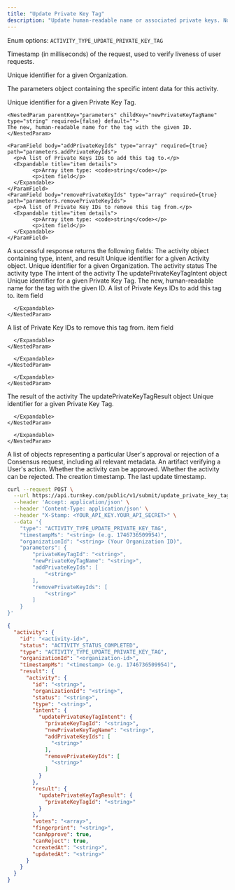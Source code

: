 ```yaml
---
title: "Update Private Key Tag"
description: "Update human-readable name or associated private keys. Note that this activity is atomic: all of the updates will succeed at once, or all of them will fail."
---
```



<EndpointPath type="submit" path="update_private_key_tag" />

<Authorizations />

<H3Bordered text="Body" />

<ParamField body="type" type="enum<string>" required={true}>

Enum options: `ACTIVITY_TYPE_UPDATE_PRIVATE_KEY_TAG`
</ParamField>

<ParamField body="timestampMs" type="string" required={true}>

Timestamp (in milliseconds) of the request, used to verify liveness of user requests.
</ParamField>

<ParamField body="organizationId" type="string" required={true}>

Unique identifier for a given Organization.
</ParamField>

<ParamField body="parameters" type="object" required={true} path="parameters">
  <p>The parameters object containing the specific intent data for this activity.</p>
  <Expandable title="details">
    <NestedParam parentKey="parameters" childKey="privateKeyTagId" type="string" required={true} default="">
    Unique identifier for a given Private Key Tag.
    </NestedParam>
    
    <NestedParam parentKey="parameters" childKey="newPrivateKeyTagName" type="string" required={false} default="">
    The new, human-readable name for the tag with the given ID.
    </NestedParam>
    
    <ParamField body="addPrivateKeyIds" type="array" required={true} path="parameters.addPrivateKeyIds">
      <p>A list of Private Keys IDs to add this tag to.</p>
      <Expandable title="item details">
            <p>Array item type: <code>string</code></p>
            <p>item field</p>
      </Expandable>
    </ParamField>
    <ParamField body="removePrivateKeyIds" type="array" required={true} path="parameters.removePrivateKeyIds">
      <p>A list of Private Key IDs to remove this tag from.</p>
      <Expandable title="item details">
            <p>Array item type: <code>string</code></p>
            <p>item field</p>
      </Expandable>
    </ParamField>
  </Expandable>
</ParamField>

<H3Bordered text="Response" />
A successful response returns the following fields:

<ResponseField name="activity" type="object" required={true}>
  The activity object containing type, intent, and result
  <Expandable title="activity details">
    <NestedParam parentKey="activity" childKey="id" type="string" required={true}>
Unique identifier for a given Activity object.
</NestedParam>
<NestedParam parentKey="activity" childKey="organizationId" type="string" required={true}>
Unique identifier for a given Organization.
</NestedParam>
<NestedParam parentKey="activity" childKey="status" type="string" required={true}>
The activity status
</NestedParam>
<NestedParam parentKey="activity" childKey="type" type="string" required={true}>
The activity type
</NestedParam>
<NestedParam parentKey="activity" childKey="intent" type="object" required={true}>
      The intent of the activity
      <Expandable title="intent details">
        <NestedParam parentKey="activity.intent" childKey="updatePrivateKeyTagIntent" type="object" required={true}>
      The updatePrivateKeyTagIntent object
      <Expandable title="updatePrivateKeyTagIntent details">
        <NestedParam parentKey="activity.intent.updatePrivateKeyTagIntent" childKey="privateKeyTagId" type="string" required={true}>
Unique identifier for a given Private Key Tag.
</NestedParam>
<NestedParam parentKey="activity.intent.updatePrivateKeyTagIntent" childKey="newPrivateKeyTagName" type="string" required={false}>
The new, human-readable name for the tag with the given ID.
</NestedParam>
<NestedParam parentKey="activity.intent.updatePrivateKeyTagIntent" childKey="addPrivateKeyIds" type="array" required={true}>
      A list of Private Keys IDs to add this tag to.
      <Expandable title="addPrivateKeyIds details">
        <NestedParam parentKey="activity.intent.updatePrivateKeyTagIntent.addPrivateKeyIds" childKey="item" type="string" required={true}>
item field
</NestedParam>

      </Expandable>
    </NestedParam>
<NestedParam parentKey="activity.intent.updatePrivateKeyTagIntent" childKey="removePrivateKeyIds" type="array" required={true}>
      A list of Private Key IDs to remove this tag from.
      <Expandable title="removePrivateKeyIds details">
        <NestedParam parentKey="activity.intent.updatePrivateKeyTagIntent.removePrivateKeyIds" childKey="item" type="string" required={true}>
item field
</NestedParam>

      </Expandable>
    </NestedParam>

      </Expandable>
    </NestedParam>

      </Expandable>
    </NestedParam>
<NestedParam parentKey="activity" childKey="result" type="object" required={true}>
      The result of the activity
      <Expandable title="result details">
        <NestedParam parentKey="activity.result" childKey="updatePrivateKeyTagResult" type="object" required={true}>
      The updatePrivateKeyTagResult object
      <Expandable title="updatePrivateKeyTagResult details">
        <NestedParam parentKey="activity.result.updatePrivateKeyTagResult" childKey="privateKeyTagId" type="string" required={true}>
Unique identifier for a given Private Key Tag.
</NestedParam>

      </Expandable>
    </NestedParam>

      </Expandable>
    </NestedParam>
<NestedParam parentKey="activity" childKey="votes" type="array" required={true}>
A list of objects representing a particular User's approval or rejection of a Consensus request, including all relevant metadata.
</NestedParam>
<NestedParam parentKey="activity" childKey="fingerprint" type="string" required={true}>
An artifact verifying a User's action.
</NestedParam>
<NestedParam parentKey="activity" childKey="canApprove" type="boolean" required={true}>
Whether the activity can be approved.
</NestedParam>
<NestedParam parentKey="activity" childKey="canReject" type="boolean" required={true}>
Whether the activity can be rejected.
</NestedParam>
<NestedParam parentKey="activity" childKey="createdAt" type="string" required={true}>
The creation timestamp.
</NestedParam>
<NestedParam parentKey="activity" childKey="updatedAt" type="string" required={true}>
The last update timestamp.
</NestedParam>

  </Expandable>
</ResponseField>

<RequestExample>

```bash cURL
curl --request POST \
  --url https://api.turnkey.com/public/v1/submit/update_private_key_tag \
  --header 'Accept: application/json' \
  --header 'Content-Type: application/json' \
  --header "X-Stamp: <YOUR_API_KEY.YOUR_API_SECRET>" \
  --data '{
    "type": "ACTIVITY_TYPE_UPDATE_PRIVATE_KEY_TAG",
    "timestampMs": "<string> (e.g. 1746736509954)",
    "organizationId": "<string> (Your Organization ID)",
    "parameters": {
        "privateKeyTagId": "<string>",
        "newPrivateKeyTagName": "<string>",
        "addPrivateKeyIds": [
            "<string>"
        ],
        "removePrivateKeyIds": [
            "<string>"
        ]
    }
}'
```

</RequestExample>

<ResponseExample>

```json 200
{
  "activity": {
    "id": "<activity-id>",
    "status": "ACTIVITY_STATUS_COMPLETED",
    "type": "ACTIVITY_TYPE_UPDATE_PRIVATE_KEY_TAG",
    "organizationId": "<organization-id>",
    "timestampMs": "<timestamp> (e.g. 1746736509954)",
    "result": {
      "activity": {
        "id": "<string>",
        "organizationId": "<string>",
        "status": "<string>",
        "type": "<string>",
        "intent": {
          "updatePrivateKeyTagIntent": {
            "privateKeyTagId": "<string>",
            "newPrivateKeyTagName": "<string>",
            "addPrivateKeyIds": [
              "<string>"
            ],
            "removePrivateKeyIds": [
              "<string>"
            ]
          }
        },
        "result": {
          "updatePrivateKeyTagResult": {
            "privateKeyTagId": "<string>"
          }
        },
        "votes": "<array>",
        "fingerprint": "<string>",
        "canApprove": true,
        "canReject": true,
        "createdAt": "<string>",
        "updatedAt": "<string>"
      }
    }
  }
}
```

</ResponseExample>
